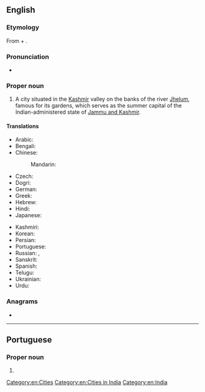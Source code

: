 {{also|Šrínagar}}
==English==
{{wikipedia}}

===Etymology===
From {{etyl|sa|en}} {{m|sa|श्री}} + {{m|sa|नगर||town, city}}.

===Pronunciation===
* {{IPA|/sɹiˈnɑːɡəɹ/|lang=en}}

===Proper noun===
{{en-proper noun}}

# A city situated in the [[Kashmir]] valley on the banks of the river [[Jhelum]], famous for its gardens, which serves as the summer capital of the Indian-administered state of [[Jammu and Kashmir]].

====Translations====
{{trans-top|summer capital of Jammu and Kashmir, India}}
* Arabic: {{t|ar|سْرِينَاجَار|m|tr=srinagār}}
* Bengali: {{t|bn|শ্রীনগর|sc=Beng}}
* Chinese:
*: Mandarin: {{t+|cmn|斯利那加|tr=Sīlìnàjiā|sc=Hani}}
* Czech: {{t|cs|Šrínagar|m}}
* Dogri: {{t|doi|श्रीनगर}}
* German: {{t|de|Srinagar|n}}
* Greek: {{t|el|Σριναγκάρ|sc=Grek}}
* Hebrew: {{t|he|סרינגאר}}
* Hindi: {{t+|hi|श्रीनगर|tr=śrīnagar}}
* Japanese: {{t|ja|シュリーナガル|tr=Shurīnagaru}}
{{trans-mid}}
* Kashmiri: {{t|ks|श्रीनगर|sc=ks-Arab}}
* Korean: {{t+|ko|스리나가르|tr=Seurinagareu}}
* Persian: {{t|fa|سرینگر}}
* Portuguese: {{t|pt|Srinagar|f}}
* Russian: {{t|ru|Шринага́р|m}}, {{t+|ru|Сринага́р|m}}
* Sanskrit: {{t+|sa|श्रीनगर}}
* Spanish: {{t+|es|Srinagar}}
* Telugu: {{t|te|శ్రీనగర్}}
* Ukrainian: {{t|uk|Срінаґар|m|tr=Srinagár}}
* Urdu: {{t|ur|شرینگر|sc=ur-Arab}}
{{trans-bottom}}

===Anagrams===
* {{anagrams|en|a=aaginrrs|arraigns}}

[[Category:en:Cities]]
[[Category:en:Cities in India]]
[[Category:en:India]]

----

==Portuguese==

===Proper noun===
{{pt-proper noun|f}}

# {{place|pt|city/summer capital|of|s/Jammu and Kashmir|c/India|t1=Srinagar}}